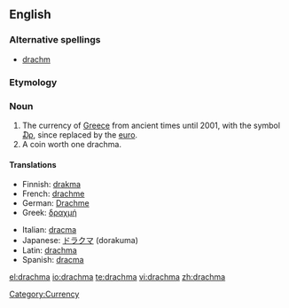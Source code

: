 ==English==
{{wikipedia|Greek drachma}}

===Alternative spellings===
* [[drachm]]

===Etymology===
{{rfe}}

===Noun===
{{en-noun|pl2=drachmae}}

# The currency of [[Greece]] from ancient times until 2001, with the symbol [[₯]], since replaced by the [[euro]].
# A coin worth one drachma.

====Translations====
{{trans-top|former currency of Greece}}
* Finnish: [[drakma]]
* French: [[drachme]] {{f}}
* German: [[Drachme]] {{f}}
* Greek: [[δραχμή]] {{f}}
{{trans-mid}}
* Italian: [[dracma]] {{f}}
* Japanese: [[ドラクマ]] (dorakuma)
* Latin: [[drachma#Latin|drachma]]
* Spanish: [[dracma]] {{f}}
{{trans-bottom}}

[[Category:Currency]]

[[el:drachma]]
[[io:drachma]]
[[te:drachma]]
[[vi:drachma]]
[[zh:drachma]]